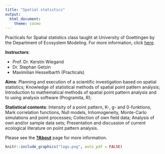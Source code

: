 ```yaml
---
title: "Spatial statistics"
output: 
  html_document:
    theme: cosmo
---
```


Practicals for Spatial statistics class taught at University of Goettingen by the Department of Ecosystem Modeling. For more information, click [here](https://ecampus.uni-goettingen.de/sb/rds?state=verpublish&status=init&vmfile=no&moduleCall=webInfo&publishConfFile=webInfo&publishSubDir=veranstaltung&veranstaltung.veranstid=252259).

**Instructors**: 

* Prof. Dr. Kerstin Wiegand
* Dr. Stephan Getzin
* Maximilian Hesselbarth (Practicals)

**Aims**:
Planning and execution of a scientific investigation based on spatial statistics; Knowledge of statistical methods of spatial point pattern analysis; Introduction to mathematical methods of spatial point pattern analysis and to using analysis software (Programita, R);

**Statistical contents**:
Intensity of a point pattern, K-, g- and 0-funktions, Mark correlation functions, Null models, Inhomogeneity, Monte-Carlo simulations and point processes; Collection of own field data; Analysis of own and/or sample data sets; Presentation and discussion of current ecological literature on point pattern analysis.

Please see the [**?About**](https://mhesselbarth.github.io/spatial_statistics_practicals/) page for more information.

```r
knitr::include_graphics("logo.png", auto_pdf = FALSE)
```
